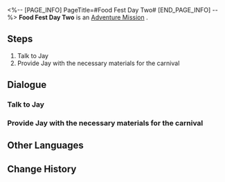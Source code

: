 <%-- [PAGE_INFO]
PageTitle=#Food Fest Day Two#
[END_PAGE_INFO] --%>
{{Stub|Dialogue, characters, and location(s)}}
{{Mission Infobox
|id            = 8020102
|title         = 
|image         = Mission Food Fest Day Two.png
|type          = Adventure
|event_name    = 
|chapter       = 
|requirements  = [[Adventure Mission]] ''[[Food Fest Day One]]'' completed
|summary       = <!--official mission summary from Fate's Atlas-->
|characters    = <!--characters that appear in this mission-->
|startLocation = <!--location as it intially appears on the mission screen-->
|world         = <!--i.e. Penacony-->
|area          = <!--i.e. A Child's Dream-->
|prev          = 
|next          = Food Fest Day Three
|exp           = 
|credits       = 1000
|stellarJade   = 
|other         = {{Card List||delim=;}}
}}
'''Food Fest Day Two''' is an [[Adventure Mission]]<!--in [world]-->.

==Steps==
# Talk to Jay
# Provide Jay with the necessary materials for the carnival

<!--
==Gameplay Notes==

--><!--
==Trial Character==

-->
==Dialogue==
{{Stub Dialogue}}
===Talk to Jay===
{{Mission Description|type=adventure|location=<!--to be added-->|The gourmet carnival is in progress! Ask Jay what ingredients are needed for today.}}
{{Dialogue Start}}
:{{tx}}
{{Dialogue End}}

===Provide Jay with the necessary materials for the carnival===
{{Mission Description|type=adventure|location=<!--to be added-->|update|Jay has listed all the ingredients required for today's catering menu. Once you have gathered all of the ingredients, bring them to him!}}
{{Dialogue Start}}
:{{tx}}
{{Dialogue End}}

==Other Languages==
{{Other Languages
|en   = Food Fest Day Two
|zhs  = 美食庆典•第二日
|zht  = 美食慶典•第二日
|ja   = グルメフェス・2日目
|ko   = 미식 축제•2일차
|es   = Festival gastronómico: día 2
|fr   = Grand festin : Jour 2
|ru   = Деликатесы Пенаконии: День второй
|th   = งานเทศกาลอาหาร วันที่ 2
|vi   = Lễ Hội Ẩm Thực - Ngày 2
|de   = Feinschmeckerfest: Tag 2
|id   = Festival Kuliner: Hari Ke-2
|pt   = Festival Gastronômico Dia Dois
}}

==Change History==
{{Change History|2.0}}
